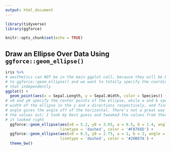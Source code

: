 ```yaml
---
output: html_document
---
```


```r
library(tidyverse)
library(ggforce)

knitr::opts_chunk$set(echo = TRUE)
```

## Draw an Ellipse Over Data Using `ggforce::geom_ellipse()`

```r
iris %>%
# aesthetics can NOT be in the main ggplot call, because they will be broadcast
# to ggforce::geom_ellipse() and we want to totally specify the coordinates for
# that independently
ggplot() +
  geom_point(aes(x = Sepal.Length, y = Sepal.Width, color = Species)) +
# x0 and y0 specify the center points of the ellipse, while a and b specify the
# width of the ellipse in the y and x directions respectively, and finally 
# angle gives the angle off of the horizontal. There's not a great way to figure
# the values out; I took my best guess and tweaked the values from there until
# it looked right
  ggforce::geom_ellipse(aes(x0 = 5.2, y0 = 3.65, a = 0.5, b = 1.4, angle = 40),
                        linetype = 'dashed', color = '#F8766D') +
  ggforce::geom_ellipse(aes(x0 = 6.5, y0 = 2.75, a = 1, b = 2, angle = 90),
                        linetype = 'dashed', color = '#20B07A') +
  theme_bw()
```


<br><br>

